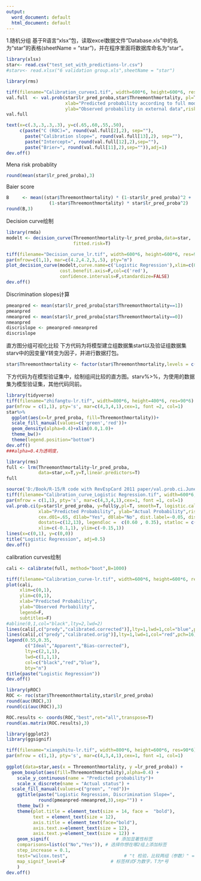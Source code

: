 ---
output:
  word_document: default
  html_document: default
---
1.随机分组
基于R语言“xlsx”包，读取excel数据文件“Database.xls”中的名为“star”的表格(sheetName = "star")，并在程序里面将数据库命名为“star”。
```{r}
library(xlsx)
star<- read.csv("test_set_with_predictions-lr.csv")
#starv<- read.xlsx("6 validation group.xls",sheetName = "star")
```

```{r}
library(rms)
```


```{r}
tiff(filename="Calibration_curvex1.tif", width=600*6, height=600*6, res=90*6)
val.full  <- val.prob(star$lr_pred_proba,star$Threemonthmortality, pl=T,smooth=T,logistic.cal=F, g=10,lim=c(0, 0.7),
                      xlab="Predicted probability according to full model",
                      ylab="Observed probability in external data",riskdist='predicted',cex=1, statloc=F)
val.full

text(x=c(.3,.3,.3,.3), y=c(.65,.60,.55,.50), 
     c(paste("C (ROC)=", round(val.full[2],2), sep=""), 
       paste("Calibration slope=", round(val.full[13],2), sep=""),
       paste("Intercept=", round(val.full[12],2),sep=""),
       paste("Brier=", round(val.full[11],2),sep="")),adj=1)
dev.off()
```




Mena risk probablity
```{r}
round(mean(star$lr_pred_proba),3)
```

Baier score
```{r}
B     <- mean((star$Threemonthmortality) * (1-star$lr_pred_proba)^2 + 
                (1-star$Threemonthmortality) * star$lr_pred_proba^2)
round(B,3)
```


Decision curve绘制
```{r}
library(rmda)
modelt <- decision_curve(Threemonthmortality~lr_pred_proba,data=star,
                         fitted.risk=T)
```

```{r}
tiff(filename="Decision_curve_lr.tif", width=600*6, height=600*6, res=90*6)
par(mfrow=c(1,1), mar=c(4.2,4.2,3,.5), pty="m")
plot_decision_curve(modelt,curve.name=c('Logistic Regression'),xlim=c(0,0.8),ylim=c(0,0.4),
                    cost.benefit.axis=F,col=c('red'),
                    confidence.intervals=F,standardize=FALSE)
dev.off()
```


Discrimination slopes计算
```{r}
pmeanpred <- mean(star$lr_pred_proba[star$Threemonthmortality==1])
pmeanpred 
nmeanpred <- mean(star$lr_pred_proba[star$Threemonthmortality==0])
nmeanpred
discrislope <- pmeanpred-nmeanpred
discrislope
```

直方图分组可视化比较
下方代码为将模型建立组数据集start以及验证组数据集starv中的因变量Y转变为因子，并进行数据打包。

```{r}
star$Threemonthmortality <- factor(star$Threemonthmortality,levels = c(0,1),labels=c("No","Yes"))
```

下方代码为在模型验证集中，绘制组间比较的直方图。starv%>%，为使用的数据集为模型验证集，其他代码同前。
```{r}
library(tidyverse)
tiff(filename="zhifangtu-lr.tif", width=800*6, height=400*6, res=90*6)
par(mfrow = c(1,1), pty='s', mar=c(4,3,4,1),cex=1, font =2, col=1)
star%>%
  ggplot(aes(x=lr_pred_proba, fill=Threemonthmortality))+
  scale_fill_manual(values=c('green','red'))+
  geom_density(alpha=0.4)+xlim(0.0,1.0)+
  theme_bw()+
  theme(legend.position="bottom")
dev.off()
###alpha=0.4为透明度，
```



```{r}
library(rms)
full <- lrm(Threemonthmortality~lr_pred_proba,
            data=star,x=T,y=T,linear.predictors=T)
full
```

```{r}
source('D:/Book/R-15/R code with RevEspCard 2011 paper/val.prob.ci.June09-3.r')
tiff(filename="Calibration_curve_Logistic Regression.tif", width=600*6, height=600*6, res=90*6)
par(mfrow = c(1,1), pty='s', mar=c(4,3,4,1),cex=1, font =1, col=1)
val.prob.ci(p=star$lr_pred_proba, y=full$y,pl=T, smooth=T, logistic.cal=F, g=10,
            xlab="Predicted Probability", ylab="Actual Probability",riskdist='predicted', cex.lab=.7, 
            cex.d01=.65, d1lab="Yes", d0lab="No", dist.label=-0.05, dist.label2=.025, 
            dostats=c(12,13), legendloc =  c(0.60 , 0.35), statloc = c(0,.80),
            xlim=c(-0.1,1), ylim=c(-0.15,1))
lines(x=c(0,1), y=c(0,0))
title("Logistic Regression", adj=0.5)
dev.off()
```


calibration curves绘制
```{r}
cali <- calibrate(full, method="boot",B=1000)

tiff(filename="Calibration_curve-lr.tif", width=600*6, height=600*6, res=90*6)
plot(cali,
     xlim=c(0,1),
     ylim=c(0,1),
     xlab="Predicted Probability",
     ylab="Observed Porbability",
     legend=F,
     subtitles=F)
#abline(0,1,col="black",lty=2,lwd=2)
lines(cali[,c("predy","calibrated.corrected")],lty=1,lwd=1,col="blue",pch=16)
lines(cali[,c("predy","calibrated.orig")],lty=1,lwd=1,col="red",pch=16)
legend(0.55,0.35,
       c("Ideal","Apparent","Bias-corrected"),
       lty=c(2,1,1),
       lwd=c(1,1,1),
       col=c("black","red","blue"),
       bty="n")
title(paste("Logistic Regression"))
dev.off()
```


```{r}
library(pROC)
ROC <- roc(star$Threemonthmortality,star$lr_pred_proba)
round(auc(ROC),3)
round(ci(auc(ROC)),3)
```

```{r}
ROC.results <- coords(ROC,"best",ret="all",transpose=T)
round(as.matrix(ROC.results),3)
```


```{r}
library(ggplot2)
library(ggsignif)

tiff(filename="xiangshitu-lr.tif", width=800*6, height=600*6, res=90*6)
par(mfrow = c(1,1), pty='s', mar=c(4,3,4,1),cex=1, font =1, col=1)
  
ggplot(data=star,aes(x = Threemonthmortality, y =lr_pred_proba)) +
  geom_boxplot(aes(fill=Threemonthmortality),alpha=0.4) +
    scale_y_continuous(name = "Predicted probability")+
    scale_x_discrete(name = "Actual status") +
  scale_fill_manual(values=c("green", "red"))+
    ggtitle(paste("Logistic Regression, Discrimination Slope=", 
            round(pmeanpred-nmeanpred,3),sep="")) +
    theme_bw() +
    theme(plot.title = element_text(size = 14, face =  "bold"),
          text = element_text(size = 12),
          axis.title = element_text(face="bold"),
          axis.text.x=element_text(size = 12),
          axis.text.y=element_text(size = 12)) +
    geom_signif(                         # 添加显著性标签
    comparisons=list(c("No","Yes")), # 选择你想在哪2组上添加标签
    step_increase = 0.1,
    test="wilcox.test",                     # "t 检验，比较两组（参数）" = "t.test","Wilcoxon 符号秩检验，比较两组（非参数）" = "wilcox.test"
    map_signif_level=F                 # 标签样式F为数字，T为*号
    )
dev.off()
```






